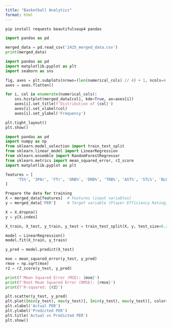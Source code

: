 ```yaml
---
title: "Basketball Analytics"
format: html
---
```



```python
pip install requests beautifulsoup4 pandas
```

```python
import pandas as pd

merged_data = pd.read_csv('2425_merged_data.csv')
print(merged_data)
```


```python
import pandas as pd
import matplotlib.pyplot as plt
import seaborn as sns

fig, axes = plt.subplots(nrows=(len(numerical_cols) // 4) + 1, ncols=4, figsize=(16, (len(numerical_cols) // 4 + 1) * 5))
axes = axes.flatten()

for i, col in enumerate(numerical_cols):
    sns.histplot(merged_data[col], kde=True, ax=axes[i])
    axes[i].set_title(f'Distribution of {col}')
    axes[i].set_xlabel(col)
    axes[i].set_ylabel('Frequency')

plt.tight_layout()
plt.show()
```

```python
import pandas as pd
import numpy as np
from sklearn.model_selection import train_test_split
from sklearn.linear_model import LinearRegression
from sklearn.ensemble import RandomForestRegressor
from sklearn.metrics import mean_squared_error, r2_score
import matplotlib.pyplot as plt

features = [
     'TS%', '3PAr', 'FTr', 'ORB%', 'DRB%', 'TRB%', 'AST%', 'STL%', 'BLK%', 'TOV%', 'USG%', 'OWS', 'DWS', 'WS', 'WS/48', 'OBPM', 'DBPM', 'BPM', 'VORP', 
]

Prepare the data for training
X = merged_data[features]  # Features (input variables)
y = merged_data['PER']     # Target variable (Player Efficiency Rating)

X = X.dropna()
y = y[X.index]

X_train, X_test, y_train, y_test = train_test_split(X, y, test_size=0.2, random_state=42)

model = LinearRegression()
model.fit(X_train, y_train)

y_pred = model.predict(X_test)

mse = mean_squared_error(y_test, y_pred)
rmse = np.sqrt(mse)
r2 = r2_score(y_test, y_pred)

print(f'Mean Squared Error (MSE): {mse}')
print(f'Root Mean Squared Error (RMSE): {rmse}')
print(f'R-squared: {r2}')

plt.scatter(y_test, y_pred)
plt.plot([min(y_test), max(y_test)], [min(y_test), max(y_test)], color='red', linestyle='--')
plt.xlabel('Actual PER')
plt.ylabel('Predicted PER')
plt.title('Actual vs Predicted PER')
plt.show()
```
